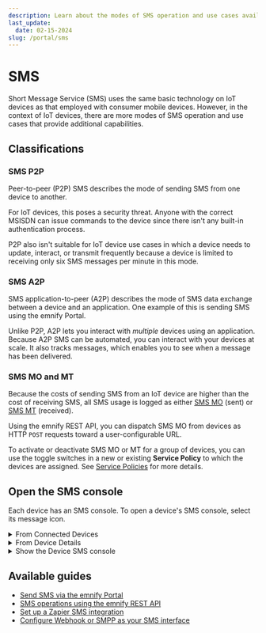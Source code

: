 ```yaml
---
description: Learn about the modes of SMS operation and use cases available on your emnify account for IoT devices
last_update: 
  date: 02-15-2024
slug: /portal/sms
---
```


# SMS

Short Message Service (SMS) uses the same basic technology on IoT devices as that employed with consumer mobile devices.
However, in the context of IoT devices, there are more modes of SMS operation and use cases that provide additional capabilities.

## Classifications

### SMS P2P

Peer-to-peer (P2P) SMS describes the mode of sending SMS from one device to another.

For IoT devices, this poses a security threat.
Anyone with the correct MSISDN can issue commands to the device since there isn't any built-in authentication process.

P2P also isn't suitable for IoT device use cases in which a device needs to update, interact, or transmit frequently because a device is limited to receiving only six SMS messages per minute in this mode.

### SMS A2P

SMS application-to-peer (A2P) describes the mode of SMS data exchange between a device and an application.
One example of this is sending SMS using the emnify Portal.

Unlike P2P, A2P lets you interact with _multiple_ devices using an application.
Because A2P SMS can be automated, you can interact with your devices at scale.
It also tracks messages, which enables you to see when a message has been delivered.

### SMS MO and MT

Because the costs of sending SMS from an IoT device are higher than the cost of receiving SMS, all SMS usage is logged as either [SMS MO](/glossary#sms-mo) (sent) or [SMS MT](/glossary#sms-mt) (received).

Using the emnify REST API, you can dispatch SMS MO from devices as HTTP `POST` requests toward a user-configurable URL.

To activate or deactivate SMS MO or MT for a group of devices, you can use the toggle switches in a new or existing **Service Policy** to which the devices are assigned.
See [Service Policies](/portal/device-policies#service-policies) for more details.

## Open the SMS console

Each device has an SMS console.
To open a device's SMS console, select its message icon.

<details className="details details--example">
  <summary>From Connected Devices</summary>
  <img
    className="img"
    src={require('./assets/portal-connected-devices-open-sms-console.png').default}
    alt=""
  />
</details>

<details className="details details--example">
  <summary>From Device Details</summary>
  <img
    className="img"
    src={require('./assets/portal-device-details-open-sms-console.png').default}
    alt=""
  />
</details>

<details className="details details--info">
  <summary>Show the Device SMS console</summary>
  <img
    className="img img--width-550"
    src={require('./assets/portal-device-sms-console.png').default}
    alt=""
  />
</details>

## Available guides

- [Send SMS via the emnify Portal](/how-tos/send-sms-portal)
- [SMS operations using the emnify REST API](https://cdn.emnify.net/api/doc/sms-operations.html)
- [Set up a Zapier SMS integration](/how-tos/zapier-sms-integration)
- [Configure Webhook or SMPP as your SMS interface](/how-tos/configure-sms-interface)
